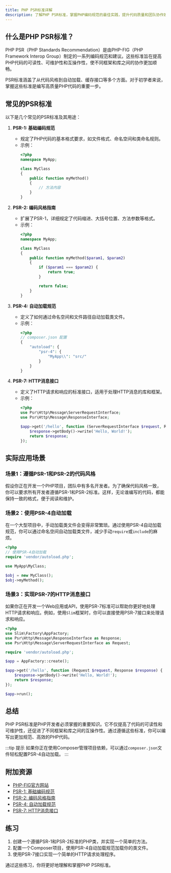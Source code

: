 ```yaml
---
title: PHP PSR标准详解
description: 了解PHP PSR标准，掌握PHP编码规范的最佳实践，提升代码质量和团队协作效率。
---
```


## 什么是PHP PSR标准？

PHP PSR（PHP Standards Recommendation）是由PHP-FIG（PHP Framework Interop Group）制定的一系列编码规范和建议。这些标准旨在提高PHP代码的可读性、可维护性和互操作性，使不同框架和库之间的协作更加顺畅。

PSR标准涵盖了从代码风格到自动加载、缓存接口等多个方面。对于初学者来说，掌握这些标准是编写高质量PHP代码的重要一步。

## 常见的PSR标准

以下是几个常见的PSR标准及其用途：

1. **PSR-1: 基础编码规范**
   - 规定了PHP代码的基本格式要求，如文件格式、命名空间和类命名规则。
   - 示例：
     ```php
     <?php
     namespace MyApp;

     class MyClass
     {
         public function myMethod()
         {
             // 方法内容
         }
     }
     ```

2. **PSR-2: 编码风格指南**
   - 扩展了PSR-1，详细规定了代码缩进、大括号位置、方法参数等格式。
   - 示例：
     ```php
     <?php
     namespace MyApp;

     class MyClass
     {
         public function myMethod($param1, $param2)
         {
             if ($param1 === $param2) {
                 return true;
             }

             return false;
         }
     }
     ```

3. **PSR-4: 自动加载规范**
   - 定义了如何通过命名空间和文件路径自动加载类文件。
   - 示例：
     ```php
     <?php
     // composer.json 配置
     {
         "autoload": {
             "psr-4": {
                 "MyApp\\": "src/"
             }
         }
     }
     ```

4. **PSR-7: HTTP消息接口**
   - 定义了HTTP请求和响应的标准接口，适用于处理HTTP消息的库和框架。
   - 示例：
     ```php
     <?php
     use Psr\Http\Message\ServerRequestInterface;
     use Psr\Http\Message\ResponseInterface;

     $app->get('/hello', function (ServerRequestInterface $request, ResponseInterface $response) {
         $response->getBody()->write('Hello, World!');
         return $response;
     });
     ```

## 实际应用场景

### 场景1：遵循PSR-1和PSR-2的代码风格
假设你正在开发一个PHP项目，团队中有多名开发者。为了确保代码风格一致，你可以要求所有开发者遵循PSR-1和PSR-2标准。这样，无论谁编写的代码，都能保持一致的格式，便于阅读和维护。

### 场景2：使用PSR-4自动加载
在一个大型项目中，手动加载类文件会变得非常繁琐。通过使用PSR-4自动加载规范，你可以通过命名空间自动加载类文件，减少手动`require`或`include`的麻烦。

```php
<?php
// 使用PSR-4自动加载
require 'vendor/autoload.php';

use MyApp\MyClass;

$obj = new MyClass();
$obj->myMethod();
```

### 场景3：实现PSR-7的HTTP消息接口
如果你正在开发一个Web应用或API，使用PSR-7标准可以帮助你更好地处理HTTP请求和响应。例如，使用`Slim`框架时，你可以直接使用PSR-7接口来处理请求和响应。

```php
<?php
use Slim\Factory\AppFactory;
use Psr\Http\Message\ResponseInterface as Response;
use Psr\Http\Message\ServerRequestInterface as Request;

require 'vendor/autoload.php';

$app = AppFactory::create();

$app->get('/hello', function (Request $request, Response $response) {
    $response->getBody()->write('Hello, World!');
    return $response;
});

$app->run();
```

## 总结

PHP PSR标准是PHP开发者必须掌握的重要知识。它不仅提高了代码的可读性和可维护性，还促进了不同框架和库之间的互操作性。通过遵循这些标准，你可以编写出更加规范、高效的PHP代码。

:::tip 提示
如果你正在使用Composer管理项目依赖，可以通过`composer.json`文件轻松配置PSR-4自动加载。
:::

## 附加资源

- [PHP-FIG官方网站](https://www.php-fig.org/)
- [PSR-1: 基础编码规范](https://www.php-fig.org/psr/psr-1/)
- [PSR-2: 编码风格指南](https://www.php-fig.org/psr/psr-2/)
- [PSR-4: 自动加载规范](https://www.php-fig.org/psr/psr-4/)
- [PSR-7: HTTP消息接口](https://www.php-fig.org/psr/psr-7/)

## 练习

1. 创建一个遵循PSR-1和PSR-2标准的PHP类，并实现一个简单的方法。
2. 配置一个Composer项目，使用PSR-4自动加载规范加载你的类文件。
3. 使用PSR-7接口实现一个简单的HTTP请求处理程序。

通过这些练习，你将更好地理解和掌握PHP PSR标准。